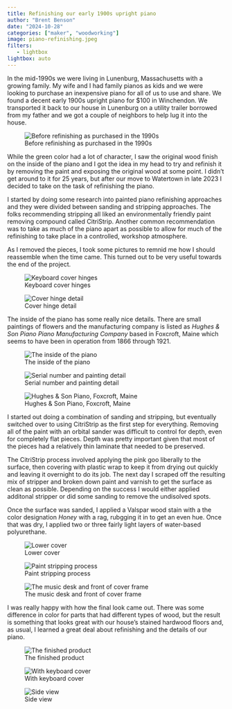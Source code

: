 ```yaml
---
title: Refinishing our early 1900s upright piano
author: "Brent Benson"
date: "2024-10-28"
categories: ["maker", "woodworking"]
image: piano-refinishing.jpeg
filters:
   - lightbox
lightbox: auto
---
```


In the mid-1990s we were living in Lunenburg, Massachusetts with a
growing family. My wife and I had family pianos as kids and we were
looking to purchase an inexpensive piano for all of us to use and
share.  We found a decent early 1900s upright piano for $100 in
Winchendon. We transported it back to our house in Lunenburg on a
utility trailer borrowed from my father and we got a couple of
neighbors to help lug it into the house.

![Before refinishing as purchased in the 1990s](04_original_green_piano.jpeg){group="piano-photos"}

While the green color had a lot of character, I saw the original wood
finish on the inside of the piano and I got the idea in my head to try
and refinish it by removing the paint and exposing the original wood
at some point. I didn't get around to it for 25 years, but after our
move to Watertown in late 2023 I decided to take on the task of
refinishing the piano.

I started by doing some research into painted piano refinishing
approaches and they were divided between sanding and stripping
approaches. The folks recommending stripping all liked an
environmentally friendly paint removing compound called
CitriStrip. Another common recommendation was to take as much of the
piano apart as possible to allow for much of the refinishing to take
place in a controlled, workshop atmosphere.

As I removed the pieces, I took some pictures to remnid me how I
should reassemble when the time came. This turned out to be very
useful towards the end of the project.

![Keyboard cover hinges](05_hinge.jpeg){group="piano-photos"}

![Cover hinge detail](06_hing_details.jpeg){group="piano-photos"}

The inside of the piano has some really nice details. There are small
paintings of flowers and the manufacturing company is listed as
*Hughes & Son Piano Piano Manufacturing Company* based in Foxcroft,
Maine which seems to have been in operation from 1866 through 1921.

![The inside of the piano](07_inside.jpeg){group="piano-photos"}

![Serial number and painting detail](08_inside_serial_number.jpeg){group="piano-photos"}

![Hughes & Son Piano, Foxcroft, Maine](09_inside_painting.jpeg){group="piano-photos"}

I started out doing a combination of sanding and stripping, but
eventually switched over to using CitriStrip as the first step for
everything. Removing all of the paint with an orbital sander was
difficult to control for depth, even for completely flat pieces. Depth
was pretty important given that most of the pieces had a relatively
thin laminate that needed to be preserved.

The CitriStrip process involved applying the pink goo liberally to the
surface, then covering with plastic wrap to keep it from drying out
quickly and leaving it overnight to do its job. The next day I scraped
off the resulting mix of stripper and broken down paint and varnish to
get the surface as clean as possible.  Depending on the success I
would either applied additonal stripper or did some sanding to remove
the undisolved spots.

Once the surface was sanded, I applied a Valspar wood stain with a the
color designation *Honey* with a rag, rubgging it in to get an even
hue. Once that was dry, I applied two or three fairly light layers of
water-based polyurethane.

![Lower cover](10_bottom_panel.jpeg){group="piano-photos"}

![Paint stripping process](11_side_halfway_done.jpeg){group="piano-photos"}

![The music desk and front of cover frame](12_music_desk.jpeg){group="piano-photos"}

I was really happy with how the final look came out. There was some
difference in color for parts that had different types of wood, but
the result is something that looks great with our house's stained
hardwood floors and, as usual, I learned a great deal about
refinishing and the details of our piano.

![The finished product](01_refinished_piano_keys.jpeg){group="piano-photos"}

![With keyboard cover](02_refinished_piano_covered.jpeg){group="piano-photos"}

![Side view](03_refinished_piano_side.jpeg){group="piano-photos"}

